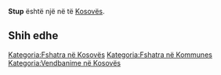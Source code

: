 {{Fshat në Kosovës
 | Emri                = Stup
| srp_N_name = Stup
| srp_N_FULL_NAME_RO = Stup
| srp_N_FULL_NAME_ND_RO = Stup
| srp_N_SORT_NAME_RG = STUP
| srp_N_FULL_NAME_RG = Stup
| srp_N_FULL_NAME_ND_RG = Stup

 | Emri (Rasa dhanore) = 
 | Figura              = 
 | Shteti              = Kosovo
 | Komuna              = 
 | Kodi postar         = 
 | Sipërfaqja          = 

 | Popullsia           = 

 | Regj. i popullsisë  = 
 | Dend. e popullsisë  = 
 | Faqja zyrtare       = 
 <!--- Koordinatat ----> 
 | Gjerësia            = 42.351111
 | Gjatësia            = 20.708889
 | Lartësia            = 
}}
'''Stup''' është një [[]] në [[]] të [[Kosovës]].

<!-- == Gjeografia == -->
<!-- == Historia == -->
<!-- == Demografia == -->
== Shih edhe ==
{{Komuna }}
{{Kosovo-Administrata-Cung}}

[[Kategoria:Fshatra në Kosovës]]
[[Kategoria:Fshatra në Kommunes ]]
[[Kategoria:Vendbanime në Kosovës]]